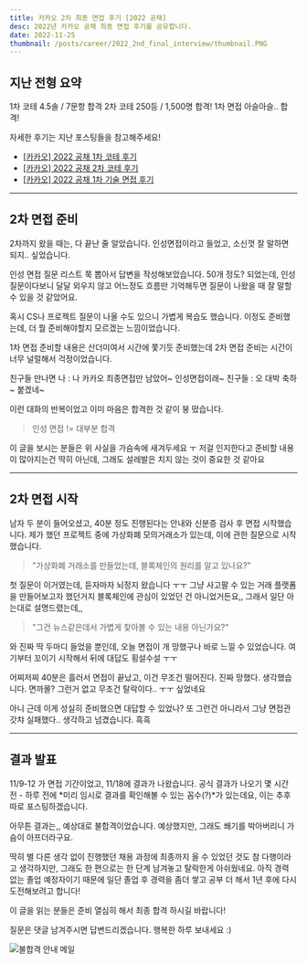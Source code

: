 ```yaml
---
title: 카카오 2차 최종 면접 후기 [2022 공채]
desc: 2022년 카카오 공채 최종 면접 후기를 공유합니다.
date: 2022-11-25
thumbnail: /posts/career/2022_2nd_final_interview/thumbnail.PNG
---
```


## 지난 전형 요약

1차 코테 4.5솔 / 7문항 합격
2차 코테 250등 / 1,500명 합격!
1차 면접 아슬아슬.. 합격!

자세한 후기는 지난 포스팅들을 참고해주세요!

- [[카카오] 2022 공채 1차 코테 후기](/blog/career/2022_1st_coding_test)
- [[카카오] 2022 공채 2차 코테 후기](/blog/career/2022_2nd_coding_test)
- [[카카오] 2022 공채 1차 기술 면접 후기](/blog/career/2022_1st_tech_interview)

---

## 2차 면접 준비

2차까지 왔을 때는, 다 끝난 줄 알았습니다.
인성면접이라고 들었고, 소신껏 잘 말하면 되지.. 싶었습니다.

인성 면접 질문 리스트 쭉 뽑아서 답변을 작성해보았습니다. 
50개 정도? 되었는데, 인성 질문이다보니 달달 외우지 않고 어느정도 흐름만 기억해두면
질문이 나왔을 때 잘 말할 수 있을 것 같았어요.

혹시 CS나 프로젝트 질문이 나올 수도 있으니 가볍게 복습도 했습니다.
이정도 준비했는데, 더 뭘 준비해야할지 모르겠는 느낌이었습니다.

1차 면접 준비할 내용은 산더미여서 시간에 쫓기듯 준비했는데
2차 면접 준비는 시간이 너무 널럴해서 걱정이었습니다.

친구들 만나면
나 : 나 카카오 최종면접만 남았어~ 인성면접이래~
친구들 : 오 대박 축하~ 붙겠네~ 

이런 대화의 반복이었고
이미 마음은 합격한 것 같이 붕 떴습니다. 

> 인성 면접 != 대부분 합격

이 글을 보시는 분들은 위 사실을 가슴속에 새겨두세요 ㅜ
저걸 인지한다고 준비할 내용이 많아지는건 딱히 아닌데,
그래도 설레발은 치지 않는 것이 중요한 것 같아요

--- 

## 2차 면접 시작
남자 두 분이 들어오셨고, 40분 정도 진행된다는 안내와 신분증 검사 후 면접 시작했습니다.
제가 했던 프로젝트 중에 가상화폐 모의거래소가 있는데,
이에 관한 질문으로 시작했습니다.

> "가상화폐 거래소를 만들었는데, 블록체인의 원리를 알고 있나요?"

첫 질문이 이거였는데, 듣자마자 뇌정지 왔습니다 ㅜㅜ
그냥 사고팔 수 있는 거래 플랫폼을 만들어보고자 했던거지
블록체인에 관심이 있었던 건 아니었거든요,,
그래서 일단 아는대로 설명드렸는데,,

> "그건 뉴스같은데서 가볍게 찾아볼 수 있는 내용 아닌가요?"

와 진짜 딱 두마디 들었을 뿐인데, 오늘 면접이 개 망했구나 바로 느낄 수 있었습니다.
여기부터 꼬이기 시작해서 뒤에 대답도 횡설수설 ㅜㅜ

어찌저찌 40분은 흘러서 면접이 끝났고,
이건 무조건 떨어진다. 진짜 망했다. 생각했습니다.
면까몰? 그런거 없고 무조건 탈락이다.. ㅜㅜ 싶었네요

아니 근데 이게 성실히 준비했으면 대답할 수 있었나? 또 그런건 아니라서
그냥 면접관 갓챠 실패했다.. 생각하고 넘겼습니다. 흑흑

---

## 결과 발표
11/9-12 가 면접 기간이었고, 11/18에 결과가 나왔습니다.
공식 결과가 나오기 몇 시간 전 - 하루 전에 *미리 임시로 결과를 확인해볼 수 있는 꼼수(?)*가 있는데요,
이는 추후 따로 포스팅하겠습니다.

아무튼 결과는,, 예상대로 불합격이었습니다.
예상했지만, 그래도 쐐기를 박아버리니 가슴이 아프더라구요.


딱히 별 다른 생각 없이 진행했던 채용 과정에 최종까지 올 수 있었던 것도 참 다행이라고 생각하지만,
그래도 한 편으로는 한 단계 남겨놓고 탈락한게 아쉬웠네요.
아직 경력 없는 졸업 예정자이기 때문에 일단 졸업 후 경력을 좀더 쌓고 
공부 더 해서 1년 후에 다시 도전해보려고 합니다! 

이 글을 읽는 분들은 준비 열심히 해서 최종 합격 하시길 바랍니다!

질문은 댓글 남겨주시면 답변드리겠습니다.
행복한 하루 보내세요 :)

![불합격 안내 메일](/posts/career/2022_2nd_final_interview/1.png)